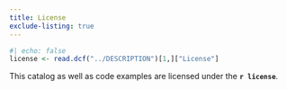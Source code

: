 ```yaml
---
title: License
exclude-listing: true
---
```


```r
#| echo: false
license <- read.dcf("../DESCRIPTION")[1,]["License"]
```

This catalog as well as code examples are licensed under the <b>`r license`</b>.
